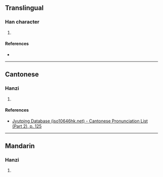 {{character info/new}}
==Translingual==

===Han character===
{{Han char|rn=75|rad=木|as=02|sn=6|four=|canj=DO|ids=⿰木人}}

# {{defn|Han|sort=木02}}

====References====
* {{Han ref|kx=0510.010|dkj=14425|hdz=21155.010|uh=6732|ud=26418}}

----

==Cantonese==

===Hanzi===
{{yue-hanzi|jyut=[[jan4]]|y=yan4}}

# {{defn|lang=yue|sort=木02}}

====References====
* [http://www.iso10646hk.net/jp/document/download.jsp Jyutping Database (iso10646hk.net) - Cantonese Pronunciation List (Part 2), p. 125]

----

==Mandarin==

===Hanzi===
{{cmn-hanzi|pin=[[rén]] ([[ren2]])|wg=jen<sup>2</sup>}}

# {{defn|lang=cmn|sort=木02}}